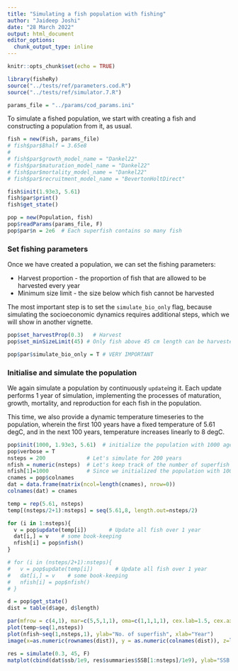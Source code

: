```yaml
---
title: "Simulating a fish population with fishing"
author: "Jaideep Joshi"
date: "28 March 2022"
output: html_document
editor_options:
  chunk_output_type: inline
---
```

  
```r
knitr::opts_chunk$set(echo = TRUE)
```

```r
library(fisheRy)
source("../tests/ref/parameters.cod.R")
source("../tests/ref/simulator.7.R")
```


```r
params_file = "../params/cod_params.ini"
```

To simulate a fished population, we start with creating a fish and constructing a population from it, as usual.

```r
fish = new(Fish, params_file)
# fish$par$Bhalf = 3.65e8
# 
# fish$par$growth_model_name = "Dankel22"
# fish$par$maturation_model_name = "Dankel22"
# fish$par$mortality_model_name = "Dankel22"
# fish$par$recruitment_model_name = "BevertonHoltDirect"

fish$init(1.93e3, 5.61)
fish$par$print()
fish$get_state()

pop = new(Population, fish)
pop$readParams(params_file, F)
pop$par$n = 2e6  # Each superfish contains so many fish

```

### Set fishing parameters

Once we have created a population, we can set the fishing parameters:
  
+ Harvest proportion - the proportion of fish that are allowed to be harvested every year
+ Minimum size limit - the size below which fish cannot be harvested

The most important step is to set the `simulate_bio_only` flag, because simulating the socioeconomic dynamics requires additional steps, which we will show in another vignette.

```r
pop$set_harvestProp(0.3)   # Harvest 
pop$set_minSizeLimit(45) # Only fish above 45 cm length can be harvested
```

```r
pop$par$simulate_bio_only = T # VERY IMPORTANT
```

### Initialise and simulate the population

We again simulate a population by continuously `update`ing it. Each update performs 1 year of simulation, implementing the processes of maturation, growth, mortality, and reproduction for each fish in the population.

This time, we also provide a dynamic temperature timeseries to the population, wherein the first 100 years have a fixed temperature of 5.61 degC, and in the next 100 years, temperature increases linearly to 8 degC.

```r
pop$init(1000, 1.93e3, 5.61)  # initialize the population with 1000 agents (superfish)
pop$verbose = T
nsteps = 200             # Let's simulate for 200 years
nfish = numeric(nsteps)  # Let's keep track of the number of superfish
nfish[1]=1000            # Since we initialized the population with 1000 superfish
cnames = pop$colnames
dat = data.frame(matrix(ncol=length(cnames), nrow=0))
colnames(dat) = cnames

temp = rep(5.61, nsteps)
temp[(nsteps/2+1):nsteps] = seq(5.61,8, length.out=nsteps/2)

for (i in 1:nsteps){
  v = pop$update(temp[i])       # Update all fish over 1 year 
  dat[i,] = v    # some book-keeping
  nfish[i] = pop$nfish()
}

# for (i in (nsteps/2+1):nsteps){
#   v = pop$update(temp[i])       # Update all fish over 1 year 
#   dat[i,] = v    # some book-keeping
#   nfish[i] = pop$nfish()
# }

d = pop$get_state()
dist = table(d$age, d$length)

par(mfrow = c(4,1), mar=c(5,5,1,1), oma=c(1,1,1,1), cex.lab=1.5, cex.axis=1.5)
plot(temp~seq(1,nsteps))
plot(nfish~seq(1,nsteps,1), ylab="No. of superfish", xlab="Year")
image(x=as.numeric(rownames(dist)), y = as.numeric(colnames(dist)), z=log(1+3*log(dist)), col=scales::viridis_pal()(100), xlab="Age", ylab="Length")

res = simulate(0.3, 45, F)
matplot(cbind(dat$ssb/1e9, res$summaries$SSB[1:nsteps]/1e9), ylab="SSB (MT)", xlab="Year", col=c("cyan", "black"), lty=1, type=c("o","l"), pch=1)

```
